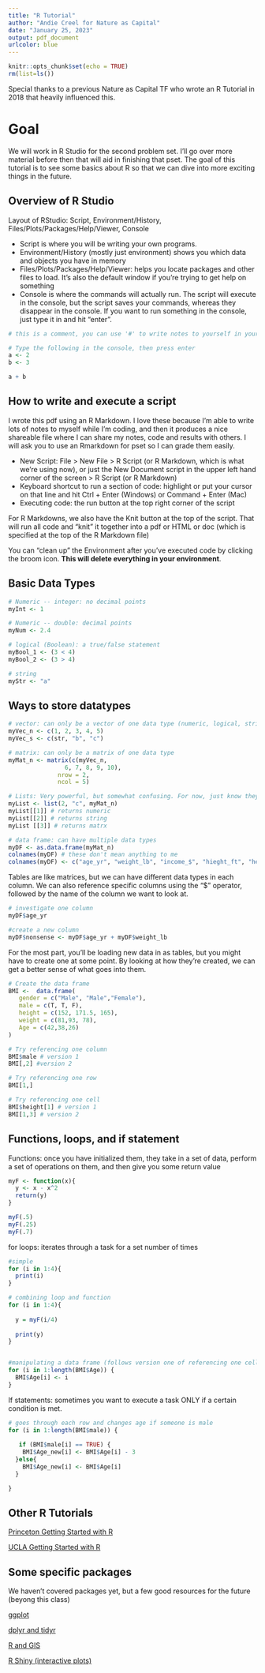 ```yaml
---
title: "R Tutorial"
author: "Andie Creel for Nature as Capital"
date: "January 25, 2023"
output: pdf_document
urlcolor: blue
---
```


```r
knitr::opts_chunk$set(echo = TRUE)
rm(list=ls())
```
Special thanks to a previous Nature as Capital TF who wrote an R Tutorial in 2018 that heavily influenced this.  


# Goal
We will work in R Studio for the second problem set. I'll go over more material before then that will aid in finishing that pset. The goal of this tutorial is to see some basics about R so that we can dive into more exciting things in the future. 

## Overview of R Studio 
Layout of RStudio: Script, Environment/History, Files/Plots/Packages/Help/Viewer, Console

- Script is where you will be writing your own programs.
- Environment/History (mostly just environment) shows you which data and objects you have in memory
- Files/Plots/Packages/Help/Viewer: helps you locate packages and other files to load. It’s also the default window if you’re trying to get help on something
- Console is where the commands will actually run. The script will execute in the console, but the script saves your commands, whereas they disappear in the console. If you want to run something in the console, just type it in and hit “enter”. 

```r
# this is a comment, you can use '#' to write notes to yourself in your code 

# Type the following in the console, then press enter 
a <- 2
b <- 3

a + b

```


## How to write and execute a script

I wrote this pdf using an R Markdown. I love these because I'm able to write lots of notes to myself while I'm coding, and then it produces a nice shareable file where I can share my notes, code and results with others. I will ask you to use an Rmarkdown for pset so I can grade them easily.

- New Script: File > New File > R Script (or R Markdown, which is what we're using now), or just the New Document script in the upper left hand corner of the screen > R Script (or R Markdown)
-	Keyboard shortcut to run a section of code: highlight or put your cursor on that line and hit Ctrl + Enter (Windows) or Command + Enter (Mac)
- Executing code: the run button at the top right corner of the script 

For R Markdowns, we also have the Knit button at the top of the script. That will run all code and "knit" it together into a pdf or HTML or doc (which is specified at the top of the R Markdown file)


You can "clean up" the Environment after you've executed code by clicking the broom icon. **This will delete everything in your environment**.

## Basic Data Types

```r
# Numeric -- integer: no decimal points
myInt <- 1

# Numeric -- double: decimal points
myNum <- 2.4

# logical (Boolean): a true/false statement
myBool_1 <- (3 < 4)
myBool_2 <- (3 > 4)

# string 
myStr <- "a"

```

## Ways to store datatypes 

```r
# vector: can only be a vector of one data type (numeric, logical, string)
myVec_n <- c(1, 2, 3, 4, 5)
myVec_s <- c(str, "b", "c")

# matrix: can only be a matrix of one data type
myMat_n <- matrix(c(myVec_n, 
                6, 7, 8, 9, 10), 
              nrow = 2, 
              ncol = 5)

# Lists: Very powerful, but somewhat confusing. For now, just know they exist
myList <- list(2, "c", myMat_n)
myList[[1]] # returns numeric 
myList[[2]] # returns string
myList [[3]] # returns matrx

# data frame: can have multiple data types  
myDF <- as.data.frame(myMat_n)
colnames(myDF) # these don't mean anything to me 
colnames(myDF) <- c("age_yr", "weight_lb", "income_$", "hieght_ft", "height_in")

```

Tables are like matrices, but we can have different data types in each column. We can also reference specific columns using the “$” operator, followed by the name of the column we want to look at.

```r
# investigate one column 
myDF$age_yr

#create a new column 
myDF$nonsense <- myDF$age_yr + myDF$weight_lb

```

For the most part, you’ll be loading new data in as tables, but you might have to create one at some point. By looking at how they’re created, we can get a better sense of what goes into them.

```r
# Create the data frame
BMI <- 	data.frame(
   gender = c("Male", "Male","Female"), 
   male = c(T, T, F),
   height = c(152, 171.5, 165), 
   weight = c(81,93, 78),
   Age = c(42,38,26)
)

# Try referencing one column
BMI$male # version 1
BMI[,2] #version 2

# Try referencing one row 
BMI[1,]

# Try referencing one cell
BMI$height[1] # version 1
BMI[1,3] # version 2


```


## Functions, loops, and if statement

Functions: once you have initialized them, they take in a set of data, perform a set of operations on them, and then give you some return value

```r

myF <- function(x){
  y <- x - x^2
  return(y)
}

myF(.5)
myF(.25)
myF(.7)

```

for loops: iterates through a task for a set number of times 

```r

#simple 
for (i in 1:4){
  print(i)
}

# combining loop and function  
for (i in 1:4){
  
  y = myF(i/4)
  
  print(y)
}


#manipulating a data frame (follows version one of referencing one cell above)
for (i in 1:length(BMI$Age)) {
  BMI$Age[i] <- i
}
```

If statements: sometimes you want to execute a task ONLY if a certain condition is met. 

```r
# goes through each row and changes age if someone is male
for (i in 1:length(BMI$male)) {
 
   if (BMI$male[i] == TRUE) {
    BMI$Age_new[i] <- BMI$Age[i] - 3
  }else{
    BMI$Age_new[i] <- BMI$Age[i]
  }

}

```

## Other R Tutorials

[Princeton Getting Started with R](https://dss.princeton.edu/training/)

[UCLA Getting Started with R](https://stats.oarc.ucla.edu/stat/data/intro_r/intro_r_interactive_flat.html)


## Some specific packages
We haven't covered packages yet, but a few good resources for the future (beyong this class)

[ggplot](http://zevross.com/blog/2014/08/04/beautiful-plotting-in-r-a-ggplot2-cheatsheet-3/)

[dplyr and tidyr](https://www.rstudio.com/wp-content/uploads/2015/02/data-wrangling-cheatsheet.pdf)

[R and GIS](https://cran.r-project.org/web/views/Spatial.html)

[R Shiny (interactive plots)](https://shiny.rstudio.com/gallery/)

